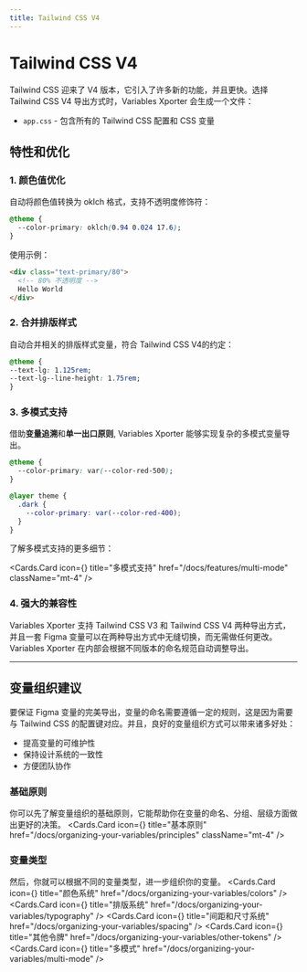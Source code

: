 ```yaml
---
title: Tailwind CSS V4
---
```



# Tailwind CSS V4

Tailwind CSS 迎来了 V4 版本，它引入了许多新的功能，并且更快。选择 Tailwind CSS V4 导出方式时，Variables Xporter 会生成一个文件：

- `app.css` - 包含所有的 Tailwind CSS 配置和 CSS 变量

## 特性和优化

### 1. 颜色值优化

自动将颜色值转换为 oklch 格式，支持不透明度修饰符：

```css
@theme {
  --color-primary: oklch(0.94 0.024 17.6);
}
```

使用示例：

```html
<div class="text-primary/80">
  <!-- 80% 不透明度 -->
  Hello World
</div>
```

### 2. 合并排版样式

自动合并相关的排版样式变量，符合 Tailwind CSS V4的约定：

```css
@theme {
--text-lg: 1.125rem;
--text-lg--line-height: 1.75rem;
}
```

### 3. 多模式支持

借助**变量追溯**和**单一出口原则**, Variables Xporter 能够实现复杂的多模式变量导出。

```css
@theme {
  --color-primary: var(--color-red-500);
}

@layer theme {
  .dark {
    --color-primary: var(--color-red-400);
  }
}
```

了解多模式支持的更多细节：

  <Cards.Card
    icon={<Columns3/>}
    title="多模式支持"
    href="/docs/features/multi-mode"
    className="mt-4"
  />


### 4. 强大的兼容性
Variables Xporter 支持 Tailwind CSS V3 和 Tailwind CSS V4 两种导出方式，并且一套 Figma 变量可以在两种导出方式中无缝切换，而无需做任何更改。Variables Xporter 在内部会根据不同版本的命名规范自动调整导出。

---

## 变量组织建议

要保证 Figma 变量的完美导出，变量的命名需要遵循一定的规则，这是因为需要与 Tailwind CSS 的配置键对应。并且，良好的变量组织方式可以带来诸多好处：

- 提高变量的可维护性
- 保持设计系统的一致性
- 方便团队协作

### 基础原则
你可以先了解变量组织的基础原则，它能帮助你在变量的命名、分组、层级方面做出更好的决策。
  <Cards.Card
    icon={<BookOpenCheck />}
    title="基本原则"
    href="/docs/organizing-your-variables/principles"
    className="mt-4"
  />


### 变量类型
然后，你就可以根据不同的变量类型，进一步组织你的变量。
<Cards>
  <Cards.Card
    icon={<Palette />}
    title="颜色系统"
    href="/docs/organizing-your-variables/colors"
  />
  <Cards.Card
    icon={<Type />}
    title="排版系统"
    href="/docs/organizing-your-variables/typography"
  />
  <Cards.Card
    icon={<Ruler />}
    title="间距和尺寸系统"
    href="/docs/organizing-your-variables/spacing"
  />
  <Cards.Card
    icon={<Box/>}
    title="其他令牌"
    href="/docs/organizing-your-variables/other-tokens"
  />
  <Cards.Card
    icon={<Columns3 />}
    title="多模式"
    href="/docs/organizing-your-variables/multi-mode"
  />
</Cards>
